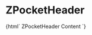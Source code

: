 
<Meta title="Notification/ZPocketHeader" component="z-pocket-header" />

# ZPocketHeader

<Preview>
  <Story name="z-pocket-header">
    {html`<z-pocket-header
      pocketid="${text('pocketid', 'my-pocket')}"
    >
      ZPocketHeader Content
    </z-pocket-header>`}
  </Story>
</Preview>

<Props of="z-pocket-header" />
